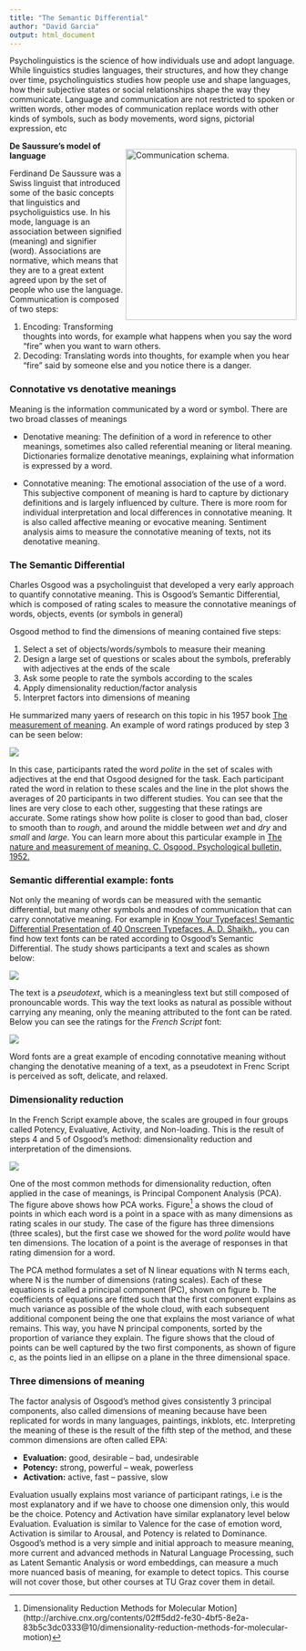 ```yaml
---
title: "The Semantic Differential"
author: "David Garcia"
output: html_document
---
```


Psycholinguistics is the science of how individuals use and adopt language. While linguistics studies languages, their structures, and how they change over time, psycholinguistics studies how people use and shape languages, how their subjective states or social relationships shape the way they communicate. Language and communication are not restricted to spoken or written words, other modes of communication replace words with other kinds of symbols, such as body movements, word signs, pictorial expression, etc


<div style="float:right">
<img src="Communication.jpg" alt="Communication schema." width="300px"/>  
</div>

**De Saussure's model of language**

Ferdinand De Saussure was a Swiss linguist that introduced some of the basic concepts that linguistics and psycholiguistics use. In his mode, language is an association between signified (meaning) and signifier (word). Associations are normative, which means that they are to a great extent agreed upon by the set of people who use the language. Communication is composed of two steps:

  1. Encoding: Transforming thoughts into words, for example what happens when you say the word "fire" when you want to warn others.
  2. Decoding: Translating words into thoughts, for example when you hear "fire" said by someone else and you notice there is a danger.

### Connotative vs denotative meanings

Meaning is the information communicated by a word or symbol. There are two broad classes of meanings

- Denotative meaning: The definition of a word in reference to other meanings, sometimes also called referential meaning or literal meaning. Dictionaries formalize denotative meanings, explaining what information is expressed by a word.

- Connotative meaning: The emotional association of the use of a word. This subjective component of meaning is hard to capture by dictionary definitions and is largely influenced by culture. There is more room for individual interpretation and local differences in connotative meaning. It is also called affective meaning or evocative meaning. Sentiment analysis aims to measure the connotative meaning of texts, not its denotative meaning.

### The Semantic Differential

Charles Osgood was a psycholinguist that developed a very early approach to quantify connotative meaning. 
This is Osgood's Semantic Differential, which is composed of rating scales to measure the connotative meanings of words, objects, events (or symbols in general)

Osgood method to find the dimensions of meaning contained five steps:

1. Select a set of objects/words/symbols to measure their meaning
2. Design a large set of questions or scales about the symbols, preferably with adjectives at the ends of the scale
3. Ask some people to rate the symbols according to the scales
4. Apply dimensionality reduction/factor analysis
5. Interpret factors into dimensions of meaning

He summarized many yaers of research on this topic in his 1957 book [The measurement of meaning](https://www.amazon.com/Measurement-Meaning-Charles-Osgood/dp/0252745396). An example of word ratings produced by step 3 can be seen below:

![](WordRatings.png)

In this case, participants rated the word *polite* in the set of scales with adjectives at the end that Osgood designed for the task. Each participant rated the word in relation to these scales and the line in the plot shows the averages of 20 participants in two different studies. You can see that the lines are very close to each other, suggesting that these ratings are accurate. Some ratings show how polite is closer to good than bad, closer to smooth than to *rough*, and around the middle between *wet* and *dry* and *small* and *large*. You can learn more about this particular example in [The nature and measurement of meaning. C. Osgood, Psychological bulletin, 1952.](http://www.communicationcache.com/uploads/1/0/8/8/10887248/the_nature_and_measurement_of_meaning.pdf)


### Semantic differential example: fonts

Not only the meaning of words can be measured with the semantic differential, but many other symbols and modes of communication that can carry connotative meaning. For example in [Know Your Typefaces! Semantic Differential Presentation of 40 Onscreen Typefaces. A. D. Shaikh.](https://www.stedrayton.co/2009/10/02/know-your-typefaces-semantic-differential-presentation-of-40-onscreen-typefaces/), you can find how text fonts can be rated according to Osgood's Semantic Differential. The study shows participants a text and scales as shown below:

![](Ratings.png)

The text is a *pseudotext*, which is a meaningless text but still composed of pronouncable words. This way the text looks as natural as possible without carrying any meaning, only the meaning attributed to the font can be rated. Below you can see the ratings for the *French Script* font:

![](FontRatings.png)

Word fonts are a great example of encoding connotative meaning without changing the denotative meaning of a text, as a pseudotext in Frenc Script is perceived as soft, delicate, and relaxed. 


### Dimensionality reduction

In the French Script example above, the scales are grouped in four groups called Potency, Evaluative, Activity, and Non-loading. This is the result of steps 4 and 5 of Osgood's method: dimensionality reduction and interpretation of the dimensions. 

![](PCA.jpg)

One of the most common methods for dimensionality reduction, often applied in the case of meanings, is Principal Component Analysis (PCA). The figure above shows how PCA works. Figure[^1] a shows the cloud of points in which each word is a point in a space with as many dimensions as rating scales in our study. The case of the figure has three dimensions (three scales), but the first case we showed for the word *polite* would have ten dimensions. The location of a point is the average of responses in that rating dimension for a word.

The PCA method formulates a set of N linear equations with N terms each, where N is the number of dimensions (rating scales). Each of these equations is called a principal component (PC), shown on figure b. The coefficients of equations are fitted such that the first component explains as much variance as possible of the whole cloud, with each subsequent additional component being the one that explains the most variance of what remains. This way, you have N principal components, sorted by the proportion of variance they explain. The figure shows that the cloud of points can be well captured by the two first components, as shown of figure c, as the points lied in an ellipse on a plane in the three dimensional space.

### Three dimensions of meaning

The factor analysis of Osgood's method gives consistently 3 principal components, also called dimensions of meaning because have been replicated for words in many languages, paintings, inkblots, etc. Interpreting the meaning of these is the result of the fifth step of the method, and these common dimensions are often called EPA:

- **Evaluation:** good, desirable -- bad, undesirable
- **Potency:** strong, powerful -- weak, powerless
- **Activation:** active, fast -- passive, slow

Evaluation usually explains most variance of participant ratings, i.e is the most explanatory and if we have to choose one dimension only, this would be the choice. Potency and Activation have similar explanatory level below Evaluation. Evaluation is similar to Valence for the case of emotion word, Activation is similar to Arousal, and Potency is related to Dominance. Osgood's method is a very simple and initial approach to measure meaning, more current and advanced methods in Natural Language Processing, such as Latent Semantic Analysis or word embeddings, can measure a much more nuanced basis of meaning, for example to detect topics. This course will not cover those, but other courses at TU Graz cover them in detail. 

[^1]: Dimensionality Reduction Methods for Molecular Motion](http://archive.cnx.org/contents/02ff5dd2-fe30-4bf5-8e2a-83b5c3dc0333@10/dimensionality-reduction-methods-for-molecular-motion)


